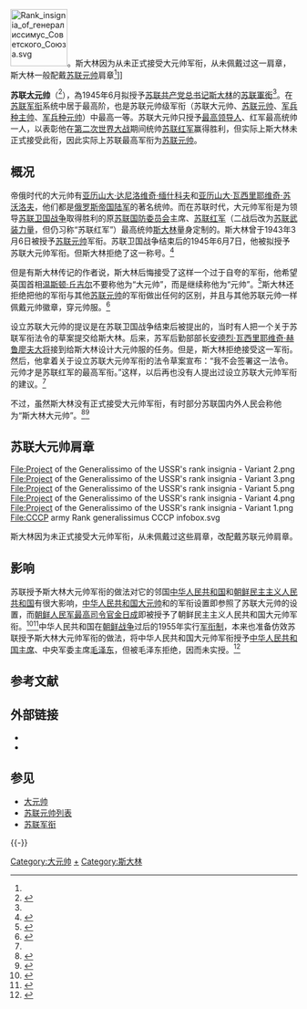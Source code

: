 {{NoteTA
|G1=WP
|G3=MI
|G4=TO}}
[[File:Rank_insignia_of_генералиссимус_Советского_Союза.svg|100px]]。斯大林因为从未正式接受大元帅军衔，从未佩戴过这一肩章，斯大林一般配戴[[苏联元帅|苏联元帅]]肩章<ref name="shtemenko" />]]

'''苏联[[大元帅|大元帅]]'''（{{lang-ru|'''Генерали́ссимус Сове́тского Сою́за'''}}<ref name="ThomasPavlovic2013">{{cite book|author1=Nigel Thomas|author2=Darko Pavlovic|title=World War II Soviet Armed Forces (3): 1944-45|url=http://books.google.com/books?id=Uxrh5QuPUdcC&pg=PA4|date=20 February 2013|publisher=Osprey Publishing|isbn=978-1-78096-428-7|page=4}}</ref>），為1945年6月拟授予[[苏联共产党|苏联共产党]][[苏联共产党中央委员会总书记|总书记]][[约瑟夫·维萨里奥诺维奇·斯大林|斯大林]]的[[苏联|苏联]][[軍銜|軍銜]]<ref name="ThomasPavlovic2013"/>。在[[苏联军衔|苏联军衔]]系统中居于最高阶，也是苏联元帅级军衔（苏联大元帅、[[苏联元帅|苏联元帅]]、[[军兵种主帅_(苏联)|军兵种主帅]]、[[军兵种元帅_(苏联)|军兵种元帅]]）中最高一等。苏联大元帅只授予[[苏联最高领导人|最高领导人]]、红军最高统帅一人，以表彰他在[[第二次世界大战|第二次世界大战]]期间统帅[[苏联红军|苏联红军]]赢得胜利，但实际上斯大林未正式接受此衔，因此实际上苏联最高军衔为[[苏联元帅|苏联元帅]]。

==概况==
帝俄时代的大元帅有[[亚历山大·达尼洛维奇·缅什科夫|亚历山大·达尼洛维奇·缅什科夫]]和[[亚历山大·瓦西里耶维奇·苏沃洛夫|亚历山大·瓦西里耶维奇·苏沃洛夫]]，他们都是[[俄罗斯帝国陆军|俄罗斯帝国陆军]]的著名统帅。而在苏联时代，大元帅军衔是为领导[[苏联卫国战争|苏联卫国战争]]取得胜利的原[[苏联国防委员会|苏联国防委员会]]主席、[[苏联红军|苏联红军]]（二战后改为[[苏联武装力量|苏联武装力量]]，但仍习称“苏联红军”）最高统帅[[约瑟夫·维萨里奥诺维奇·斯大林|斯大林]]量身定制的。斯大林曾于1943年3月6日被授予[[苏联元帅|苏联元帅]]军衔。苏联卫国战争结束后的1945年6月7日，他被拟授予苏联大元帅军衔。但斯大林拒绝了这一称号。<ref>{{Cite web |url = http://www.warheroes.ru/hero/hero.asp?Hero_id=1067 |title = Сталин Иосиф Виссарионович |author =  |date =  |publisher = warheroes.ru |language = ru |accessdate = 2014-04-04 |quote =  |archive-date = 2021-01-24 |archive-url = https://web.archive.org/web/20210124222438/http://warheroes.ru/hero/hero.asp?Hero_id=1067 |dead-url = no }}</ref>{{可疑|可疑來源|reason=可疑網站非正式出版可靠來源 |date=2015年4月}}

但是有斯大林传记的作者{{link-en|罗伯特·约翰·瑟维斯|Robert Service (historian)}}说，斯大林后悔接受了这样一个过于自夸的军衔，他希望英国首相[[温斯顿·丘吉尔|温斯顿·丘吉尔]]不要称他为“大元帅”，而是继续称他为“元帅”。<ref name=service> {{Cite book | author = Service, Robert | title = ''Stalin: A Biography'' | location = [[剑桥_(马萨诸塞州)|Cambridge]] | publisher = [[哈佛大学出版社|Harvard University Press]] | date = 2005 | pages = p. 548 | ISBN = 978-0-674-01697-2 | accessdate = 2014-04-04| url =https://archive.org/details/stalinbiography00serv_0| language = en | quote = }} </ref>斯大林还拒绝把他的军衔与其他[[苏联元帅|苏联元帅]]的军衔做出任何的区别，并且与其他苏联元帅一样佩戴元帅徽章，穿元帅服。<ref name=shtemenko> {{Cite book | author = S. M. Shtemenko | title = ''The General Staff in the War Years'', Vietnamese version (vol. 2)  | location = [[莫斯科|Moscow]] | publisher =  | date = 1985 | pages = pp.587-588 | ISBN =  | accessdate = 2014-04-04 | url =  | language = vi | quote = }} </ref>

设立苏联大元帅的提议是在苏联卫国战争结束后被提出的，当时有人把一个关于苏联军衔法令的草案提交给斯大林。后来，苏军后勤部部长[[安德烈·瓦西里耶维奇·赫鲁廖夫|安德烈·瓦西里耶维奇·赫鲁廖夫]][[大将_(苏联)|大将]]接到给斯大林设计大元帅服的任务。但是，斯大林拒绝接受这一军衔。然后，他拿着关于设立苏联大元帅军衔的法令草案宣布：“我不会签署这一法令。元帅才是苏联红军的最高军衔。”这样，以后再也没有人提出过设立苏联大元帅军衔的建议。<ref name=shtemenko/>

不过，虽然斯大林没有正式接受大元帅军衔，有时部分苏联国内外人民会称他为“斯大林大元帅”。<ref>{{Cite web|url = http://history.people.com.cn/n/2013/1205/c198452-23755803.html|title = 毛泽东为何没有出席斯大林的葬礼：心绪很复杂|author = 散木|date = 2013-12-05|publisher = [[人民网|人民网]]|language = zh|accessdate = 2014-04-04|quote = 由斯大林大元帅所缔造、锻炼并领导着走向胜利的苏联军队的战士们列队在陵墓前走过。|archive-date = 2020-04-06|archive-url = https://web.archive.org/web/20200406051221/http://history.people.com.cn/n/2013/1205/c198452-23755803.html|dead-url = yes}}</ref><ref>{{Cite web|url = http://epaper.voc.com.cn/hnrb/html/2013-08/14/content_704718.htm?div=-1|title = 毛泽东送礼斯大林——湘绣与名人（一）|author = 文热心|date = 2013-08-14|publisher = [[湖南日报|湖南日报]]|language = zh|accessdate = 2014-04-04|quote = 至于那幅湘绣斯大林大元帅像，更是“刻意为之”的产物。|archive-url = https://web.archive.org/web/20140407081623/http://epaper.voc.com.cn/hnrb/html/2013-08/14/content_704718.htm?div=-1|archive-date = 2014-04-07|dead-url = yes}}</ref>

==苏联大元帅肩章==
<gallery>
File:Project of the Generalissimo of the USSR's rank insignia - Variant 2.png
File:Project of the Generalissimo of the USSR's rank insignia - Variant 3.png
File:Project of the Generalissimo of the USSR's rank insignia - Variant 5.png
File:Project of the Generalissimo of the USSR's rank insignia - Variant 4.png
File:Project of the Generalissimo of the USSR's rank insignia - Variant 1.png
File:CCCP army Rank generalissimus CCCP infobox.svg
</gallery>斯大林因为未正式接受大元帅军衔，从未佩戴过这些肩章，改配戴苏联元帅肩章。

==影响==
苏联授予斯大林大元帅军衔的做法对它的邻国[[中华人民共和国|中华人民共和国]]和[[朝鲜民主主义人民共和国|朝鲜民主主义人民共和国]]有很大影响，[[中华人民共和国大元帅|中华人民共和国大元帅]]和{{link-en|朝鲜民主主义人民共和国大元帅|Taewonsu}}的军衔设置即参照了苏联大元帅的设置，而[[朝鲜人民军最高司令官|朝鲜人民军最高司令官]][[金日成|金日成]]即被授予了朝鲜民主主义人民共和国大元帅军衔。<ref>{{Cite web|url =http://www.21ccom.net/articles/qqsw/qqgc/article_2012073164823.html|title = 朝鲜元帅是如何炼成的|author =徐平 |date =2012-07-31 |publisher = [[共识网|共识网]]|language = zh|accessdate = 2014-04-04|archiveurl=https://web.archive.org/web/20160306052443/http://www.21ccom.net/articles/qqsw/qqgc/article_2012073164823.html|archivedate=2016-03-06|deadurl=yes}}</ref><ref>{{Cite web|url = http://kuaixun.stcn.com/content/2012-07/18/content_6296701.htm|title = 金正恩授元帅衔 详解朝鲜复杂的军衔等级(图)|author = 证券时报网快讯中心|date = 2012-07-18|publisher = 证券时报网|language = zh|accessdate = 2014-04-04|archive-url = https://web.archive.org/web/20160101205532/http://kuaixun.stcn.com/content/2012-07/18/content_6296701.htm|archive-date = 2016-01-01|dead-url = yes}}</ref>中华人民共和国在[[朝鲜战争|朝鲜战争]]过后的1955年实行[[中国人民解放军军衔|军衔制]]，本来也准备仿效苏联授予斯大林大元帅军衔的做法，将中华人民共和国大元帅军衔授予[[中华人民共和国主席|中华人民共和国主席]]、中央军委主席[[毛泽东|毛泽东]]，但被毛泽东拒绝，因而未实授。<ref>{{Cite web|url = http://v.ifeng.com/v/mzdys0809/index.shtml|title = 毛泽东拒绝“大元帅”军衔内幕|author = |date = |publisher = [[凤凰网|凤凰网]]|language = zh|accessdate = 2014-04-04|quote = 参照苏联授予斯大林大元帅军衔的做法，我国也准备授予毛泽东大元帅军衔，全国人大已经拿出了授衔意见，大元帅的肩章、礼服业已赶制出来了。|archive-date = 2020-08-02|archive-url = https://web.archive.org/web/20200802025156/http://v.ifeng.com/v/mzdys0809/index.shtml|dead-url = no}}</ref>
<center>{{Gallery
|title=
|footer=
|width=150
|height=180
|lines=4
|File:Stalin 1945.jpg|1945年已经晋升为大元帅的斯大林仍旧穿着元帅服参加[[波茨坦会议|波茨坦会议]]。
|File:RA-SA_F10MarsSU_1955.png|斯大林实际上只佩戴[[苏联元帅|苏联元帅]]的肩章。<ref name=shtemenko/>
|File:Project of the Generalissimo of the USSR's rank insignia - Variant 2.png|苏联大元帅肩章
|File:Generalissimo_of_the_PRC_rank_insignia.svg|[[中华人民共和国大元帅|中华人民共和国大元帅]]肩章样式深受苏联大元帅肩章影响。
|File:Generalissimo_rank_insignia_(North_Korea).svg|{{link-en|朝鲜民主主义人民共和国大元帅|Taewonsu}}肩章样式深受苏联大元帅肩章影响。
}}</center>

== 参考文献 ==
{{Reflist|2}}

== 外部链接 ==
*{{Cite web |url = http://polygonv.narod.ru/vp-gen/index.htm |title = Сайт для любителей военной истории и стендового моделизма// МУНДИР ДЛЯ ГЕНЕРАЛИССИМУСА |author =  |date =  |publisher = narod.ru |language = ru |accessdate = 2014-04-04 |quote =  |archive-date = 2021-01-18 |archive-url = https://web.archive.org/web/20210118172316/http://polygonv.narod.ru/vp-gen/index.htm |dead-url = no }}
* {{Cite web |url = http://www.qnwz.cn/plus/view.php?aid=54946 |title = 斯大林与大元帅服 |author = 王跃忠 |date = 2008-12-26 |publisher = [[青年文摘|青年文摘]] |language = zh |accessdate = 2014-04-04 |quote =  |archive-url = https://web.archive.org/web/20140407083239/http://www.qnwz.cn/plus/view.php?aid=54946 |archive-date = 2014-04-07 |dead-url = yes }}

== 参见 ==
{{Portal box|苏联|军事}}
* [[大元帅|大元帅]]
* [[苏联元帅列表|苏联元帅列表]]
* [[苏联军衔|苏联军衔]]

{{-}}
{{苏联元帅}}

[[Category:大元帅|Category:大元帅]]
[[Category:苏联元帅|+]]
[[Category:斯大林|Category:斯大林]]